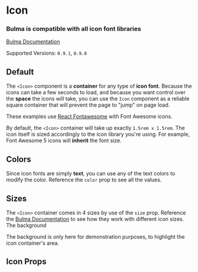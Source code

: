 


<Meta title="Legacy/Icon 0.9.1" component={Icon} />

# Icon

### Bulma is compatible with **all icon font libraries**

[Bulma Documentation](https://bulma.io/documentation/elements/icon/)

Supported Versions: `0.9.1`, `0.9.0`

## Default

The `<Icon>` component is a **container** for any type of **icon font**. Because the icons can take a few seconds to load, and because you want control over the **space** the icons will take, you can use the `Icon` component as a reliable square container that will prevent the page to "jump" on page load.

These examples use [React Fontawesome](https://github.com/FortAwesome/react-fontawesome) with Font Awesome icons.

<Canvas>
  <Story name="Default">
    <Icon>
      <FontAwesomeIcon icon={faHome} />
    </Icon>
  </Story>
</Canvas>

By default, the `<Icon>` container will take up exactly `1.5rem x 1.5rem`. The icon itself is sized accordingly to the icon library you're using. For example, Font Awesome 5 icons will **inherit** the font size.

## Colors

Since icon fonts are simply **text**, you can use any of the text colors to modify the color. Reference the `color` prop to see all the values.

<Canvas>
  <Story name="Colors">
    <React.Fragment>
      <Block>
        <Icon color="info">
          <FontAwesomeIcon icon={faInfoCircle} />
        </Icon>
        <Icon color="success">
          <FontAwesomeIcon icon={faCheckSquare} />
        </Icon>
        <Icon color="warning">
          <FontAwesomeIcon icon={faExclamationTriangle} />
        </Icon>
        <Icon color="danger">
          <FontAwesomeIcon icon={faBan} />
        </Icon>
      </Block>
      <Block>
        <Icon color="info-light">
          <FontAwesomeIcon icon={faInfoCircle} />
        </Icon>
        <Icon color="success-light">
          <FontAwesomeIcon icon={faCheckSquare} />
        </Icon>
        <Icon color="warning-light">
          <FontAwesomeIcon icon={faExclamationTriangle} />
        </Icon>
        <Icon color="danger-light">
          <FontAwesomeIcon icon={faBan} />
        </Icon>
      </Block>
      <Block>
        <Icon color="info-dark">
          <FontAwesomeIcon icon={faInfoCircle} />
        </Icon>
        <Icon color="success-dark">
          <FontAwesomeIcon icon={faCheckSquare} />
        </Icon>
        <Icon color="warning-dark">
          <FontAwesomeIcon icon={faExclamationTriangle} />
        </Icon>
        <Icon color="danger-dark">
          <FontAwesomeIcon icon={faBan} />
        </Icon>
      </Block>
    </React.Fragment>
  </Story>
</Canvas>

## Sizes

The `<Icon>` container comes in 4 sizes by use of the `size` prop. Reference the [Bulma Documentation](https://bulma.io/documentation/elements/icon/#sizes) to see how they work with different icon sizes. The background

The background is only here for demonstration purposes, to highlight the icon container's area.

<Canvas>
  <Story name="Sizes">
    <React.Fragment>
      <Block>
        <Icon className="has-background-warning" size="small">
          <FontAwesomeIcon icon={faHome} />
        </Icon>
      </Block>
      <Block>
        <Icon className="has-background-warning" >
          <FontAwesomeIcon icon={faHome} />
        </Icon>
      </Block>
      <Block>
        <Icon className="has-background-warning" size="medium">
          <FontAwesomeIcon icon={faHome} />
        </Icon>
      </Block>
      <Block>
        <Icon className="has-background-warning" size="large">
          <FontAwesomeIcon icon={faHome} />
        </Icon>
      </Block>
    </React.Fragment>
  </Story>
</Canvas>

## Icon Props

<ArgsTable of={Icon} />

